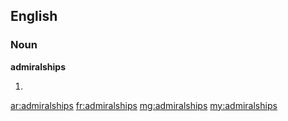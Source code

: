 ==English==
===Noun===
'''admiralships'''
# {{plural of|[[admiralship]]}}

[[ar:admiralships]]
[[fr:admiralships]]
[[mg:admiralships]]
[[my:admiralships]]